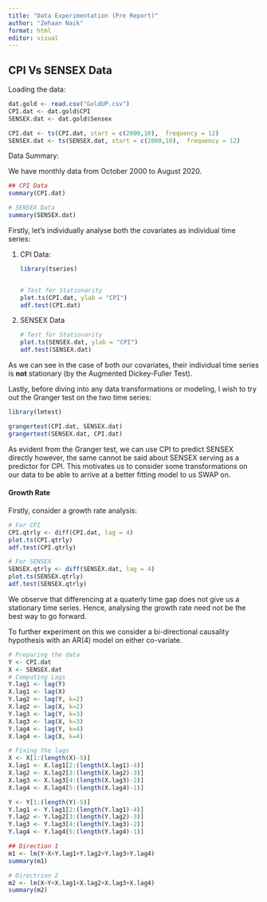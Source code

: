 ```yaml
---
title: "Data Experimentation (Pre Report)"
author: "Zehaan Naik"
format: html
editor: visual
---
```


## CPI Vs SENSEX Data

Loading the data:

```r
dat.gold <- read.csv("GoldUP.csv")
CPI.dat <- dat.gold$CPI
SENSEX.dat <- dat.gold$Sensex

CPI.dat <- ts(CPI.dat, start = c(2000,10),  frequency = 12)
SENSEX.dat <- ts(SENSEX.dat, start = c(2000,10),  frequency = 12)
```

Data Summary:

We have monthly data from October 2000 to August 2020.

```r
## CPI Data
summary(CPI.dat)

# SENSEX Data
summary(SENSEX.dat)
```

Firstly, let's individually analyse both the covariates as individual time series:

1.  CPI Data:

    ```r

    library(tseries)


    # Test for Stationarity
    plot.ts(CPI.dat, ylab = "CPI")
    adf.test(CPI.dat)
    ```

2.  SENSEX Data

    ```r

    # Test for Stationarity
    plot.ts(SENSEX.dat, ylab = "CPI")
    adf.test(SENSEX.dat)
    ```

As we can see in the case of both our covariates, their individual time series is **not** stationary (by the Augmented Dickey-Fuller Test).

Lastly, before diving into any data transformations or modeling, I wish to try out the Granger test on the two time series:

```r
library(lmtest)

grangertest(CPI.dat, SENSEX.dat)
grangertest(SENSEX.dat, CPI.dat)
```

As evident from the Granger test, we can use CPI to predict SENSEX directly however, the same cannot be said about SENSEX serving as a predictor for CPI. This motivates us to consider some transformations on our data to be able to arrive at a better fitting model to us SWAP on.

#### Growth Rate

Firstly, consider a growth rate analysis:

```r

# For CPI
CPI.qtrly <- diff(CPI.dat, lag = 4)
plot.ts(CPI.qtrly)
adf.test(CPI.qtrly)

# For SENSEX
SENSEX.qtrly <- diff(SENSEX.dat, lag = 4)
plot.ts(SENSEX.qtrly)
adf.test(SENSEX.qtrly)
```

We observe that differencing at a quaterly time gap does not give us a stationary time series. Hence, analysing the growth rate need not be the best way to go forward.

To further experiment on this we consider a bi-directional causality hypothesis with an AR(4) model on either co-variate.

```r

# Preparing the data
Y <- CPI.dat
X <- SENSEX.dat
# Computing Lags
Y.lag1 <- lag(Y)
X.lag1 <- lag(X)
Y.lag2 <- lag(Y, k=2)
X.lag2 <- lag(X, k=2)
Y.lag3 <- lag(Y, k=3)
X.lag3 <- lag(X, k=3)
Y.lag4 <- lag(Y, k=4)
X.lag4 <- lag(X, k=4)

# Fixing the lags
X <- X[1:(length(X)-5)]
X.lag1 <- X.lag1[2:(length(X.lag1)-4)]
X.lag2 <- X.lag2[3:(length(X.lag2)-3)]
X.lag3 <- X.lag3[4:(length(X.lag3)-2)]
X.lag4 <- X.lag4[5:(length(X.lag4)-1)]

Y <- Y[1:(length(Y)-5)]
Y.lag1 <- Y.lag1[2:(length(Y.lag1)-4)]
Y.lag2 <- Y.lag2[3:(length(Y.lag2)-3)]
Y.lag3 <- Y.lag3[4:(length(Y.lag3)-2)]
Y.lag4 <- Y.lag4[5:(length(Y.lag4)-1)]

## Direction 1 
m1 <- lm(Y~X+Y.lag1+Y.lag2+Y.lag3+Y.lag4)
summary(m1)

# Directrion 2
m2 <- lm(X~Y+X.lag1+X.lag2+X.lag3+X.lag4)
summary(m2)
```

